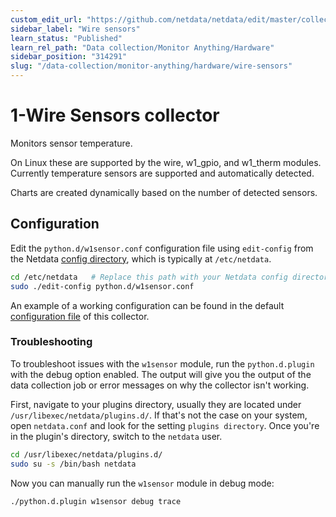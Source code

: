 ```yaml
---
custom_edit_url: "https://github.com/netdata/netdata/edit/master/collectors/python.d.plugin/w1sensor/README.md"
sidebar_label: "Wire sensors"
learn_status: "Published"
learn_rel_path: "Data collection/Monitor Anything/Hardware"
sidebar_position: "314291"
slug: "/data-collection/monitor-anything/hardware/wire-sensors"
---
```



# 1-Wire Sensors collector

Monitors sensor temperature.

On Linux these are supported by the wire, w1_gpio, and w1_therm modules.
Currently temperature sensors are supported and automatically detected.

Charts are created dynamically based on the number of detected sensors.

## Configuration

Edit the `python.d/w1sensor.conf` configuration file using `edit-config` from the Netdata [config
directory](/docs/getting-started/manage-and-configure/configuration), which is typically at `/etc/netdata`.

```bash
cd /etc/netdata   # Replace this path with your Netdata config directory, if different
sudo ./edit-config python.d/w1sensor.conf
```

An example of a working configuration can be found in the default [configuration file](https://github.com/netdata/netdata/blob/master/collectors/python.d.plugin/w1sensor/w1sensor.conf) of this collector.

### Troubleshooting

To troubleshoot issues with the `w1sensor` module, run the `python.d.plugin` with the debug option enabled. The 
output will give you the output of the data collection job or error messages on why the collector isn't working.

First, navigate to your plugins directory, usually they are located under `/usr/libexec/netdata/plugins.d/`. If that's 
not the case on your system, open `netdata.conf` and look for the setting `plugins directory`. Once you're in the 
plugin's directory, switch to the `netdata` user.

```bash
cd /usr/libexec/netdata/plugins.d/
sudo su -s /bin/bash netdata
```

Now you can manually run the `w1sensor` module in debug mode:

```bash
./python.d.plugin w1sensor debug trace
```

